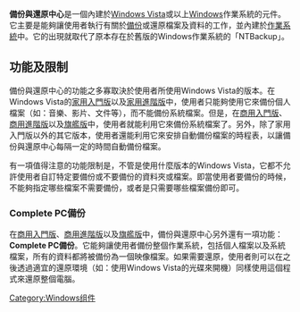 {{unreferenced|time=2009-07-27T15:52:53+00:00}}
{{noteTA
|G1=IT
|G2=Windows
}}
{{Infobox Windows component
| name               = 備份與還原中心
| logo               = Backup center icon.png
| logo_size          = 65px
| screenshot         = Backup and restore center.png
| screenshot_size    = 260px
| caption            = [[Windows_Vista|Windows Vista]]中的備份與還原中心
| included_with      = [[Windows|Windows]]
| replaces           = NTBackup
| replaced_by        =
| related_components =
}}

'''備份與還原中心'''是一個內建於[[Windows_Vista|Windows Vista]]或以上[[Windows|Windows]]作業系統的元件。它主要是能夠讓使用者執行有關於[[備份|備份]]或還原檔案及資料的工作，並內建於[[作業系統|作業系統]]中。它的出現就取代了原本存在於舊版的Windows作業系統的「NTBackup」。

== 功能及限制 ==
備份與還原中心的功能之多寡取決於使用者所使用Windows Vista的版本。在Windows Vista的[[Windows_Vista版本列表#Windows_Vista_家用入門版（Home_Basic）|家用入門版]]以及[[Windows_Vista版本列表#Windows_Vista_家用進階版（Home_Premium）|家用進階版]]中，使用者只能夠使用它來備份個人檔案（如：音樂、影片、文件等），而不能備份系統檔案。但是，在[[Windows_Vista版本列表#Windows_Vista_商用入門版（Business）|商用入門版]]、[[Windows_Vista版本列表#Windows_Vista_商用進階版（Enterprise）|商用進階版]]以及[[Windows_Vista版本列表#Windows_Vista_旗艦版（Ultimate）|旗艦版]]中，使用者就能利用它來備份系統檔案了。另外，除了家用入門版以外的其它版本，使用者還能利用它來安排自動備份檔案的時程表，以讓備份與還原中心每隔一定的時間自動備份檔案。

有一項值得注意的功能限制是，不管是使用什麼版本的Windows Vista，它都不允許使用者自訂特定要備份或不要備份的資料夾或檔案。即當使用者要備份的時候，不能夠指定哪些檔案不需要備份，或者是只需要哪些檔案備份即可。

=== Complete PC備份 ===
在[[Windows_Vista版本列表#Windows_Vista_商用入門版（Business）|商用入門版]]、[[Windows_Vista版本列表#Windows_Vista_商用進階版（Enterprise）|商用進階版]]以及[[Windows_Vista版本列表#Windows_Vista_旗艦版（Ultimate）|旗艦版]]中，備份與還原中心另外還有一項功能：'''Complete PC備份'''。它能夠讓使用者備份整個作業系統，包括個人檔案以及系統檔案，所有的資料都將被備份為一個映像檔案。如果需要還原，使用者則可以在之後透過適宜的還原環境（如：使用Windows Vista的光碟來開機）同樣使用這個程式來還原整個電腦。

{{視窗應用程式}}

[[Category:Windows组件|Category:Windows组件]]
